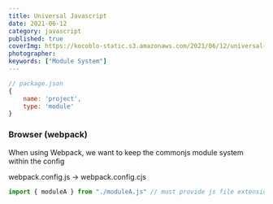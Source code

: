```yaml
---
title: Universal Javascript
date: 2021-06-12
category: javascript
published: true
coverImg: https://kocoblo-static.s3.amazonaws.com/2021/06/12/universal-javascript/cover-img.jpg
photographer:
keywords: ["Module System"]
---
```


```js
// package.json
{
    name: 'project',
    type: 'module'
}
```

### Browser (webpack)

When using Webpack, we want to keep the commonjs module system within the config

webpack.config.js -> webpack.config.cjs

```js
import { moduleA } from "./moduleA.js" // must provide js file extension
```
